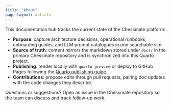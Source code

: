 ```yaml
---
title: "About"
page-layout: article
---
```


This documentation hub tracks the current state of the Chessmate platform:

- **Purpose**: capture architecture decisions, operational runbooks, onboarding guides, and LLM prompt catalogues in one searchable site.
- **Source of truth**: content mirrors the markdown stored under `docs/` in the primary Chessmate repository and is synchronized into this Quarto project.
- **Publishing**: render locally with `quarto preview` or deploy to GitHub Pages following the [Quarto publishing guide](https://quarto.org/docs/publishing/github-pages.html).
- **Contributions**: propose edits through pull requests, pairing doc updates with the code changes they describe.

Questions or suggestions? Open an issue in the Chessmate repository so the team can discuss and track follow-up work.
